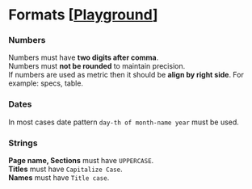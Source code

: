 

<Meta title='Requirements/Formats' />

# Formats [[Playground](?path=/docs/components-data-display-text--docs)]


### Numbers
Numbers must have __two digits after comma__.  
Numbers must __not be rounded__ to maintain precision.  
If numbers are used as metric then it should be __align by right side__. For example: specs, table.  

### Dates
In most cases date pattern `day-th of month-name year` must be used.  

### Strings
__Page name, Sections__ must have `UPPERCASE`.  
__Titles__ must have `Capitalize Case`.  
__Names__ must have `Title case`.  

<Canvas of={TextStories.Formats} />
